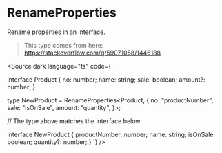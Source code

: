 
# RenameProperties

Rename properties in an interface.

> This type comes from here: https://stackoverflow.com/q/59071058/1446188

<Source dark language="ts" code={`

interface Product {
    no: number;
    name: string;
    sale: boolean;
    amount?: number;
}

type NewProduct = RenameProperties<Product, {
    no: "productNumber",
    sale: "isOnSale",
    amount: "quantity",
}>;

// The type above matches the interface below

interface NewProduct {
    productNumber: number;
    name: string;
    isOnSale: boolean;
    quantity?: number;
}
`} />
